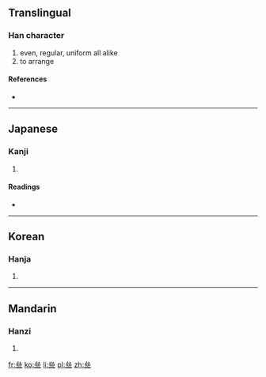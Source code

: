 {{also|齊}}<!-- may be replaced by zh-forms -->
==Translingual==

===Han character===
{{Han char|rn=7|rad=二|as=06|sn=8|four=23101|canj=IIIM,XIIIM|ids=⿱厽二}}

# even, regular, uniform all alike
# to arrange

====References====
* {{Han ref|kx=0087.120|dkj=00273|dj=0374.010|hdz=10386.190|uh=4E9D|ud=20125}}

----

==Japanese==

===Kanji===
{{ja-kanji|grade=|rs=二06}}

# {{defn|lang=ja|sort=二06}}

====Readings====
* {{ja-readings|on=[[せい]] (sei)|kun=[[そろう]] (sorou), [[ひとしい]] (hitoshii), [[ひとしく]] (hitoshiku)}}

----

==Korean==

===Hanja===
{{ko-hanja|hangeul=제|rv=je|mr=che}}

# {{defn|lang=ko|sort=二06}}

----

==Mandarin==

===Hanzi===
{{cmn-hanzi|pin=[[qí]] ([[qi2]])|wg=ch'i<sup>2</sup>}}

# {{defn|lang=cmn|sort=二06}}

[[fr:亝]]
[[ko:亝]]
[[li:亝]]
[[pl:亝]]
[[zh:亝]]